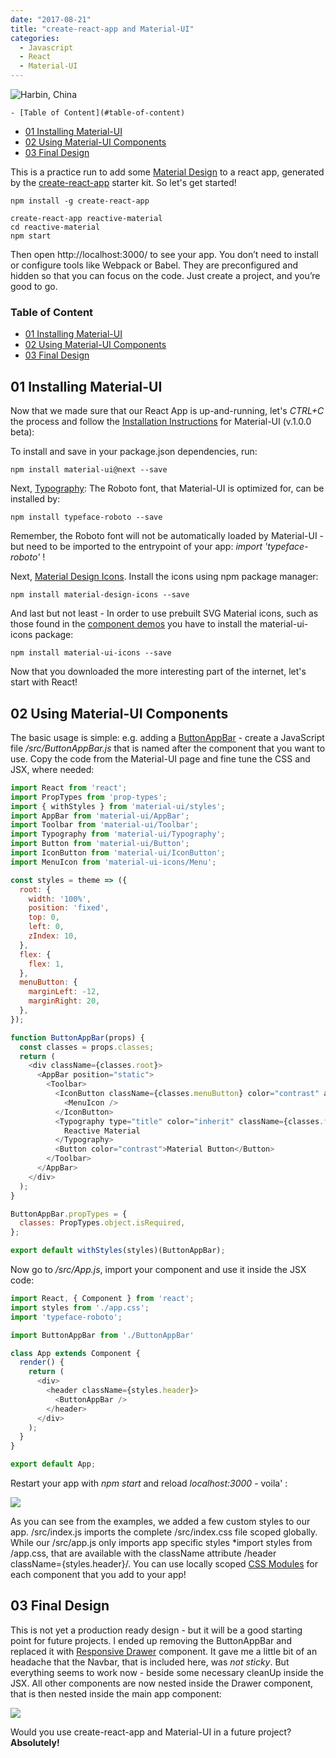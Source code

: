 ```yaml
---
date: "2017-08-21"
title: "create-react-app and Material-UI"
categories:
  - Javascript
  - React
  - Material-UI
---
```



![Harbin, China](./photo-33682907794_96afc3900c_o.png)


<!-- TOC -->

    - [Table of Content](#table-of-content)
- [01 Installing Material-UI](#01-installing-material-ui)
- [02 Using Material-UI Components](#02-using-material-ui-components)
- [03 Final Design](#03-final-design)

<!-- /TOC -->


This is a practice run to add some [Material Design](https://material.io) to a react app, generated by the [create-react-app](https://github.com/facebookincubator/create-react-app) starter kit. So let's get started!


```
npm install -g create-react-app

create-react-app reactive-material
cd reactive-material
npm start
```


Then open http://localhost:3000/ to see your app. You don’t need to install or configure tools like Webpack or Babel.
They are preconfigured and hidden so that you can focus on the code. Just create a project, and you’re good to go.




### Table of Content

- [01 Installing Material-UI](#01-installing-material-ui)
- [02 Using Material-UI Components](#02-using-material-ui-components)
- [03 Final Design](#03-final-design)


## 01 Installing Material-UI

Now that we made sure that our React App is up-and-running, let's *CTRL+C* the process and follow the [Installation Instructions](https://material-ui-1dab0.firebaseapp.com/getting-started/installation/) for Material-UI (v.1.0.0 beta):


To install and save in your package.json dependencies, run:


```
npm install material-ui@next --save
```


Next, [Typography](https://material-ui-1dab0.firebaseapp.com/style/typography/#general): The Roboto font, that Material-UI is optimized for, can be installed by:


```
npm install typeface-roboto --save
```


Remember, the Roboto font will not be automatically loaded by Material-UI - but need to be imported to the entrypoint of your app: *import 'typeface-roboto'* !


Next, [Material Design Icons](http://google.github.io/material-design-icons/#icon-font-for-the-web). Install the icons using npm package manager:


```
npm install material-design-icons --save
```


And last but not least - In order to use prebuilt SVG Material icons, such as those found in the [component demos](https://material-ui-1dab0.firebaseapp.com/component-demos) you have to install the material-ui-icons package:


```
npm install material-ui-icons --save
```

Now that you downloaded the more interesting part of the internet, let's start with React!



## 02 Using Material-UI Components

The basic usage is simple: e.g. adding a [ButtonAppBar](https://material-ui-1dab0.firebaseapp.com/demos/app-bar/#app-bar-with-buttons) - create a JavaScript file */src/ButtonAppBar.js* that is named after the component that you want to use. Copy the code from the Material-UI page and fine tune the CSS and JSX, where needed:


```js
import React from 'react';
import PropTypes from 'prop-types';
import { withStyles } from 'material-ui/styles';
import AppBar from 'material-ui/AppBar';
import Toolbar from 'material-ui/Toolbar';
import Typography from 'material-ui/Typography';
import Button from 'material-ui/Button';
import IconButton from 'material-ui/IconButton';
import MenuIcon from 'material-ui-icons/Menu';

const styles = theme => ({
  root: {
    width: '100%',
    position: 'fixed',
    top: 0,
    left: 0,
    zIndex: 10,
  },
  flex: {
    flex: 1,
  },
  menuButton: {
    marginLeft: -12,
    marginRight: 20,
  },
});

function ButtonAppBar(props) {
  const classes = props.classes;
  return (
    <div className={classes.root}>
      <AppBar position="static">
        <Toolbar>
          <IconButton className={classes.menuButton} color="contrast" aria-label="Menu">
            <MenuIcon />
          </IconButton>
          <Typography type="title" color="inherit" className={classes.flex}>
            Reactive Material
          </Typography>
          <Button color="contrast">Material Button</Button>
        </Toolbar>
      </AppBar>
    </div>
  );
}

ButtonAppBar.propTypes = {
  classes: PropTypes.object.isRequired,
};

export default withStyles(styles)(ButtonAppBar);
```


Now go to */src/App.js*, import your component and use it inside the JSX code:


```js
import React, { Component } from 'react';
import styles from './app.css';
import 'typeface-roboto';

import ButtonAppBar from './ButtonAppBar'

class App extends Component {
  render() {
    return (
      <div>
        <header className={styles.header}>
          <ButtonAppBar />
        </header>
      </div>
    );
  }
}

export default App;
```


Restart your app with *npm start* and reload *localhost:3000* - voila' :


![](./01_mui.png)




As you can see from the examples, we added a few custom styles to our app. /src/index.js imports the complete /src/index.css file scoped globally. While our /src/app.js only imports app specific styles *import styles from /app.css, that are available with the className attribute /header className={styles.header}/. You can use locally scoped [CSS Modules](https://github.com/css-modules/css-modules) for each component that you add to your app!



## 03 Final Design

This is not yet a production ready design - but it will be a good starting point for future projects. I ended up removing the ButtonAppBar and replaced it with [Responsive Drawer](https://material-ui-1dab0.firebaseapp.com/demos/drawers/#responsive-drawer) component. It gave me a little bit of an headache that the Navbar, that is included here, was *not sticky*. But everything seems to work now - beside some necessary cleanUp inside the JSX. All other components are now nested inside the Drawer component, that is then nested inside the main app component:


![](./02_mui.png)




Would you use create-react-app and Material-UI in a future project? **Absolutely!**